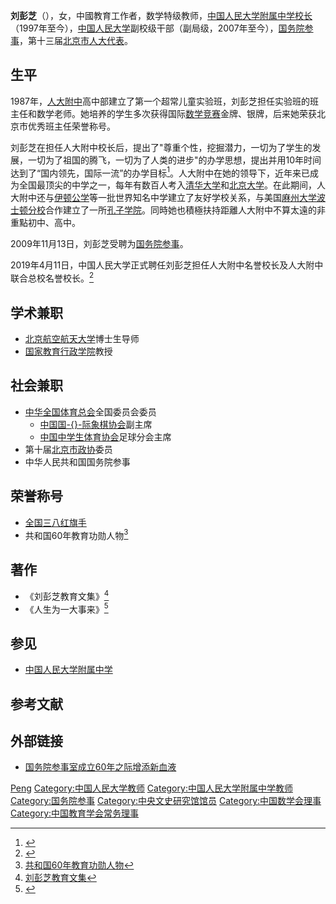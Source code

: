 '''刘彭芝'''（{{bd|1945年|1月|catIdx=L刘}}），女，中國教育工作者，数学特级教师，[[中国人民大学附属中学|中国人民大学附属中学]][[校长|校长]]（1997年至今），[[中国人民大学|中国人民大学]]副校级干部（副局级，2007年至今），[[国务院参事|国务院参事]]，第十三届[[北京市人大代表|北京市人大代表]]。

== 生平 ==
1987年，[[人大附中|人大附中]]高中部建立了第一个超常儿童实验班，刘彭芝担任实验班的班主任和数学老师。她培养的学生多次获得国际[[数学竞赛|数学竞赛]]金牌、银牌，后来她荣获北京市优秀班主任荣誉称号。

刘彭芝在担任人大附中校长后，提出了"尊重个性，挖掘潜力，一切为了学生的发展，一切为了祖国的腾飞，一切为了人类的进步"的办学思想，提出并用10年时间达到了“国内领先，国际一流”的办学目标<ref>{{Cite web |url=http://zhongxue.wx216.com/xzfcai/3746.html |title=人大附中校长刘彭芝 |accessdate=2009-07-17 |archive-date=2009-07-17 |archive-url=https://web.archive.org/web/20090717050851/http://zhongxue.wx216.com/xzfcai/3746.html |dead-url=no }}</ref>。人大附中在她的领导下，近年来已成为全国最顶尖的中学之一，每年有数百人考入[[清华大学|清华大学]]和[[北京大学|北京大学]]。在此期间，人大附中还与[[伊顿公学|伊顿公学]]等一批世界知名中学建立了友好学校关系，与美国[[麻州大学波士顿分校|麻州大学波士顿分校]]合作建立了一所[[孔子学院|孔子学院]]。同時她也積極扶持距離人大附中不算太遠的非重點初中、高中。

2009年11月13日，刘彭芝受聘为[[国务院参事|国务院参事]]。

2019年4月11日，中国人民大学正式聘任刘彭芝担任人大附中名誉校长及人大附中联合总校名誉校长。<ref>{{cite news |author1=郭亚丽 |title=中国人民大学正式聘任刘彭芝担任人大附中名誉校长、人大附中联合总校名誉校长 |url=https://www.sohu.com/a/307425489_267106 |work=www.sohu.com |agency=新华社 |publisher=搜狐 |language=zh |archive-url=https://web.archive.org/web/20200606005116/https://www.sohu.com/a/307425489_267106 |archive-date=2020-06-06 |accessdate=2020-06-06 |dead-url=no }}</ref>

== 学术兼职 ==
* [[北京航空航天大学|北京航空航天大学]]博士生导师
* [[国家教育行政学院|国家教育行政学院]]教授

== 社会兼职 ==
* [[中华全国体育总会|中华全国体育总会]]全国委员会委员
** [[中国国际象棋协会|中国国-{}-际象棋协会]]副主席
** [[中国中学生体育协会|中国中学生体育协会]]足球分会主席
* 第十届[[北京市政协|北京市政协]]委员
* 中华人民共和国国务院参事

== 荣誉称号 ==
* [[全国三八红旗手|全国三八红旗手]]
* 共和国60年教育功勋人物<ref>[http://www.rdfz.cn/xyxw/xyxwx/t20091103_19154.htm 共和国60年教育功勋人物]{{dead link|date=2017年11月 |bot=InternetArchiveBot |fix-attempted=yes }}</ref>

== 著作 ==
* 《刘彭芝教育文集》<ref>[http://shop.kongfz.com/book/13084/70338630.html 刘彭芝教育文集]{{dead link|date=2017年11月 |bot=InternetArchiveBot |fix-attempted=yes }}</ref>
* 《人生为一大事来》<ref>{{Cite web |url=http://www.people.com.cn/GB/paper464/14835/1315883.html |title=人民日报《人生为一大事来》 |accessdate=2009-07-17 |archive-date=2008-07-07 |archive-url=https://web.archive.org/web/20080707194528/http://www.people.com.cn/GB/paper464/14835/1315883.html |dead-url=no }}</ref>

== 参见 ==
* [[中国人民大学附属中学|中国人民大学附属中学]]

== 参考文献 ==
{{reflist}}

== 外部链接 ==
* [http://news.ifeng.com/mainland/200911/1113_17_1434971.shtml 国务院参事室成立60年之际增添新血液] {{Wayback|url=http://news.ifeng.com/mainland/200911/1113_17_1434971.shtml |date=20200921161619 }}

{{国务院参事}}
{{中央文史研究馆馆员}}
{{Navboxes 
| title  = 刘彭芝在[[中国数学会|中国数学会]]的职务
| list1  =
{{中国数学会第九届理事会}}
}}
{{Navboxes 
| title  = 刘彭芝在[[中国教育学会|中国教育学会]]的职务
| list1  =
{{中国教育学会第六届理事会}}
{{中国教育学会第七届理事会}}
}}

{{Authority control}}
{{DEFAULTSORT:Liu刘}}
[[Category:刘姓|Peng]]
[[Category:中国人民大学教师|Category:中国人民大学教师]]
[[Category:中国人民大学附属中学教师|Category:中国人民大学附属中学教师]]
[[Category:国务院参事|Category:国务院参事]]
[[Category:中央文史研究馆馆员|Category:中央文史研究馆馆员]]
[[Category:中国数学会理事|Category:中国数学会理事]]
[[Category:中国教育学会常务理事|Category:中国教育学会常务理事]]